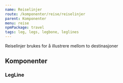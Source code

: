 ```yaml
---
name: Reiselinjer
route: /komponenter/reise/reiselinjer
parent: Komponenter
menu: reise
npmPackage: travel
tags: leg, legs, legbone, leglines
---
```



<PageHeader>
  Reiselinjer brukes for å illustrere mellom to destinasjoner
</PageHeader>

<Playground>
  <div>
    <LegLine color="blue" pattern="wave" />
    <LegBone
      direction="vertical"
      pattern="line"
      color="#dd5415"
      style={{ height: '6rem' }}
    />
    <div style={{ height: '5rem', display: 'flex' }}>
      <TravelLeg transport="bus" direction="vertical" />
    </div>
  </div>
</Playground>

## Komponenter

### LegLine

<ImportStatement imports="LegLine" />

<Props of={LegLine} />
